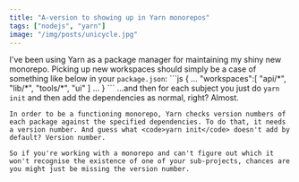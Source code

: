 ```yaml
---
title: "A-version to showing up in Yarn monorepos"
tags: ["nodejs", "yarn"]
image: "/img/posts/unicycle.jpg"
---
```



<Post backgroundImage="align.jpg" title="A-version to showing up in Yarn monorepos" author="Matthew C Wake">
    I've been using Yarn as a package manager for maintaining my shiny new monorepo. Picking up new workspaces should simply be a case of something like below in your <code>package.json</code>:
    ```js
        {
            ...
            "workspaces":[
                "api/*",
                "lib/*",
                "tools/*",
                "ui"
            ]
            ...
        }
    ```
    ...and then for each subject you just do <code>yarn init</code> and then add the dependencies as normal, right? Almost.

    In order to be a functioning monorepo, Yarn checks version numbers of each package against the specified dependencies. To do that, it needs a version number. And guess what <code>yarn init</code> doesn't add by default? Version number.

    So if you're working with a monorepo and can't figure out which it won't recognise the existence of one of your sub-projects, chances are you might just be missing the version number.

<PostReference title="Photo by Evan Clark" href="https://unsplash.com/s/photos/unicycle?utm_source=unsplash&utm_medium=referral&utm_content=creditCopyText" />
</Post>
